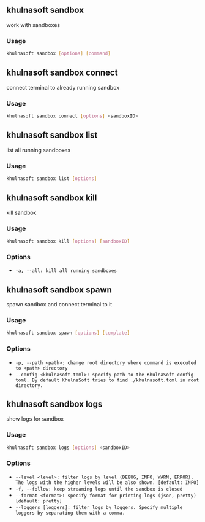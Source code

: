 ## khulnasoft sandbox


work with sandboxes

### Usage

```bash
khulnasoft sandbox [options] [command]
```
## khulnasoft sandbox connect


connect terminal to already running sandbox

### Usage

```bash
khulnasoft sandbox connect [options] <sandboxID>
```


## khulnasoft sandbox list


list all running sandboxes

### Usage

```bash
khulnasoft sandbox list [options]
```


## khulnasoft sandbox kill


kill sandbox

### Usage

```bash
khulnasoft sandbox kill [options] [sandboxID]
```

### Options


 - `-a, --all: kill all running sandboxes `


## khulnasoft sandbox spawn


spawn sandbox and connect terminal to it

### Usage

```bash
khulnasoft sandbox spawn [options] [template]
```

### Options


 - `-p, --path <path>: change root directory where command is executed to <path> directory `
 - `--config <khulnasoft-toml>: specify path to the KhulnaSoft config toml. By default KhulnaSoft tries to find ./khulnasoft.toml in root directory. `


## khulnasoft sandbox logs


show logs for sandbox

### Usage

```bash
khulnasoft sandbox logs [options] <sandboxID>
```

### Options


 - `--level <level>: filter logs by level (DEBUG, INFO, WARN, ERROR). The logs with the higher levels will be also shown. [default: INFO]`
 - `-f, --follow: keep streaming logs until the sandbox is closed `
 - `--format <format>: specify format for printing logs (json, pretty) [default: pretty]`
 - `--loggers [loggers]: filter logs by loggers. Specify multiple loggers by separating them with a comma. `


